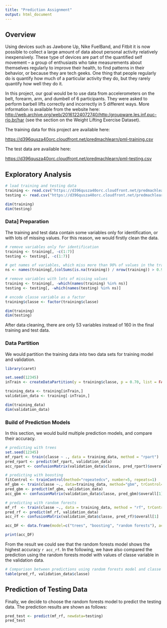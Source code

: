 ```yaml
---
title: "Prediction Assignment"
output: html_document
---
```


## Overview

Using devices such as Jawbone Up, Nike FuelBand, and Fitbit it is now possible to collect a large amount of data about personal activity relatively inexpensively. These type of devices are part of the quantified self movement – a group of enthusiasts who take measurements about themselves regularly to improve their health, to find patterns in their behavior, or because they are tech geeks. One thing that people regularly do is quantify how much of a particular activity they do, but they rarely quantify how well they do it. 

In this project, our goal would be to use data from accelerometers on the belt, forearm, arm, and dumbell of 6 participants. They were asked to perform barbell lifts correctly and incorrectly in 5 different ways. More information is available from the website here: <http://web.archive.org/web/20161224072740/http:/groupware.les.inf.puc-rio.br/har> (see the section on the Weight Lifting Exercise Dataset).

The training data for this project are available here:

<https://d396qusza40orc.cloudfront.net/predmachlearn/pml-training.csv>

The test data are available here:

<https://d396qusza40orc.cloudfront.net/predmachlearn/pml-testing.csv>

## Exploratory Analysis

```r
# load training and testing data
training <- read.csv("https://d396qusza40orc.cloudfront.net/predmachlearn/pml-training.csv", na.strings=c('#DIV/0!', '', 'NA'))
testing <- read.csv("https://d396qusza40orc.cloudfront.net/predmachlearn/pml-testing.csv", na.strings=c('#DIV/0!', '', 'NA'))

dim(training)
dim(testing)
```

### Data] Preparation
The training and test data contain some variables only for identification, or with lots of missing values. For this reason, we would firstly clean the data.

```r
# remove variables only for identification
training <- training[, -c(1:7)]
testing <- testing[, -c(1:7)]

# get names of variables, which miss more than 90% of values in the training data
ns <- names(training[,(colSums(is.na(training)) / nrow(training)) > 0.9])

# remove variables with lots of missing values
training <- training[, -which(names(training) %in% ns)]
testing <- testing[, -which(names(testing) %in% ns)]

# encode classe variable as a factor
training$classe <- factor(training$classe)

dim(training)
dim(testing)
```

After data cleaning, there are only 53 variables instead of 160 in the final training and test data.

### Data Partition

We would partition the training data into two data sets for training model and validation.

```r
library(caret)

set.seed(12345)
inTrain <- createDataPartition(y = training$classe, p = 0.70, list = FALSE)

training_data <- training[inTrain,]
validation_data <- training[-inTrain,]

dim(training_data)
dim(validation_data)
```

### Build of Prediction Models

In this section, we would build multiple prediction models, and compare their accuracy.
```r
# predicting with trees
set.seed(12345)
mf_rpart <- train(classe ~ ., data = training_data, method = "rpart")
pred_rpart <- predict(mf_rpart, validation_data)
acc_rpart <- confusionMatrix(validation_data$classe, pred_rpart)$overall[1]

# predicting with boosting
fitControl <- trainControl(method="repeatedcv", number=5, repeats=1)
mf_gbm <- train(classe ~., data=training_data, method="gbm", trControl=fitControl, verbose=FALSE)
pred_gbm <- predict(mf_gbm, validation_data)
acc_gbm <- confusionMatrix(validation_data$classe, pred_gbm)$overall[1]

# predicting with random forests
mf_rf  <- train(classe ~., data = training_data, method = "rf", trControl = trainControl(method="cv",number=3))
pred_rf <- predict(mf_rf, validation_data)
acc_rf <- confusionMatrix(validation_data$classe, pred_rf)$overall[1]

acc_DF <- data.frame(model=c("trees", "boosting", "random forests"), accuracy = c(acc_rpart, acc_gbm, acc_rf))

print(acc_DF)
```

From the result we could see that the random forests model shows the highest accuracy `r acc_rf`. In the following, we have also compared the prediction using the random forests model with values of classe variable in the validation data. 

```r
# Comparison between predictions using random forests model and classe values
table(pred_rf, validation_data$classe)
```
## Prediction of Testing Data 

Finally, we decide to choose the random forests model to predict the testing data. The prediction results are shown as follows:
```r
pred_test <- predict(mf_rf, newdata=testing)
pred_test
```
